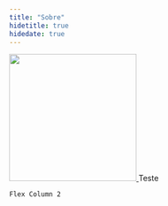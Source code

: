 ```yaml
---
title: "Sobre"
hidetitle: true
hidedate: true
---
```



<div class="flex-container">

  <div class="flex-child">
  <a href="https://youtube.com/c/FernandaPeres/">
  <img width="230" src="/static/sobre_files/author.png" alt="" loading="lazy">
  </a>
  <font>Teste</font>
  </div>
  
  <div class="flex-child">
    Flex Column 2
  </div>
  
</div>

